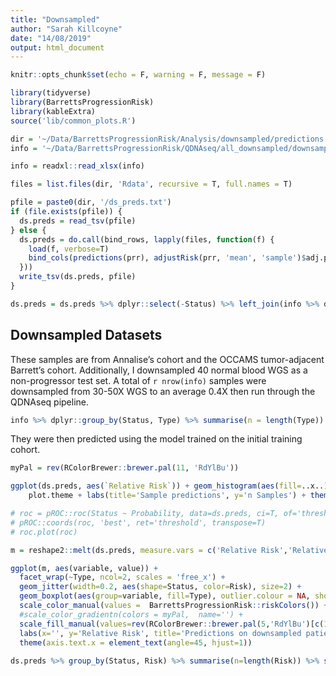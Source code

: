 ```yaml
---
title: "Downsampled"
author: "Sarah Killcoyne"
date: "14/08/2019"
output: html_document
---
```


```r
knitr::opts_chunk$set(echo = F, warning = F, message = F)

library(tidyverse)
library(BarrettsProgressionRisk)
library(kableExtra)
source('lib/common_plots.R')

dir = '~/Data/BarrettsProgressionRisk/Analysis/downsampled/predictions'
info = '~/Data/BarrettsProgressionRisk/QDNAseq/all_downsampled/downsampled_ids.xlsx'

info = readxl::read_xlsx(info) 

files = list.files(dir, 'Rdata', recursive = T, full.names = T)

pfile = paste0(dir, '/ds_preds.txt')
if (file.exists(pfile)) {
  ds.preds = read_tsv(pfile)
} else {
  ds.preds = do.call(bind_rows, lapply(files, function(f) {
    load(f, verbose=T)
    bind_cols(predictions(prr), adjustRisk(prr, 'mean', 'sample')$adj.predictions %>% dplyr::select(Probability, `Relative Risk`) %>% dplyr::rename_all(funs(paste0), ' Adjusted ') )
  }))
  write_tsv(ds.preds, pfile)
}

ds.preds = ds.preds %>% dplyr::select(-Status) %>% left_join(info %>% dplyr::select(`Illumina ID`, Status), by=c('Sample' = 'Illumina ID')) %>% dplyr::mutate(Type = factor(Type, levels=c('Normal','NDBE', 'LGD', 'Tumor Adjacent BE'))) %>% arrange(Probability)

```

## Downsampled Datasets

These samples are from Annalise's cohort and the OCCAMS tumor-adjacent Barrett's cohort.  Additionally, I downsampled 40 normal blood WGS as a non-progressor test set. A total of `r nrow(info)` samples were downsampled from 30-50X WGS to an average 0.4X then run through the QDNAseq pipeline.

```r
info %>% dplyr::group_by(Status, Type) %>% summarise(n = length(Type)) %>% spread(Type,n) %>% kable() %>% kable_styling(full_width = F)
```

They were then predicted using the model trained on the initial training cohort.

```r
myPal = rev(RColorBrewer::brewer.pal(11, 'RdYlBu'))

ggplot(ds.preds, aes(`Relative Risk`)) + geom_histogram(aes(fill=..x..), breaks=seq(0,1,0.1), show.legend = F) + scale_fill_distiller(palette = 'RdYlBu', name='P(P)') +
    plot.theme + labs(title='Sample predictions', y='n Samples') + theme(legend.position = 'none')

# roc = pROC::roc(Status ~ Probability, data=ds.preds, ci=T, of='thresholds', transpose=T)
# pROC::coords(roc, 'best', ret='threshold', transpose=T)
# roc.plot(roc)
```

```r
m = reshape2::melt(ds.preds, measure.vars = c('Relative Risk','Relative Risk Adjusted'), id.vars = c('Type', 'Status', 'Risk'))

ggplot(m, aes(variable, value)) + 
  facet_wrap(~Type, ncol=2, scales = 'free_x') + 
  geom_jitter(width=0.2, aes(shape=Status, color=Risk), size=2) + 
  geom_boxplot(aes(group=variable, fill=Type), outlier.colour = NA, show.legend = F) + 
  scale_color_manual(values =  BarrettsProgressionRisk::riskColors()) +
  #scale_color_gradientn(colors = myPal,  name='') +
  scale_fill_manual(values=rev(RColorBrewer::brewer.pal(5,'RdYlBu')[c(1,2,4,5)])) +
  labs(x='', y='Relative Risk', title='Predictions on downsampled patients') + plot.theme +
  theme(axis.text.x = element_text(angle=45, hjust=1))
  
ds.preds %>% group_by(Status, Risk) %>% summarise(n=length(Risk)) %>% spread(Risk, n) %>% kableExtra::kable(caption = 'Sample by risk and known status') %>% kableExtra::kable_styling(full_width = F)

```
